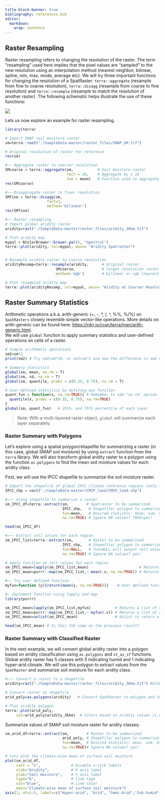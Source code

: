 ```yaml
---
title-block-banner: true
bibliography: references.bib
editor: 
  markdown: 
    wrap: sentence
---
```


## Raster Resampling

Raster resampling refers to changing the resolution of the raster.
The term "resampling" used here implies that the pixel values are "sampled" to the new resolution using an interpolation method (nearest neighbor, bilinear, spline, min, max, mode, average etc).
We will try three important functions for changing the resolution of a SpatRaster: `terra::aggregate` (resample from fine to coarse resolution), `terra::disagg` (resample from coarse to fine resolution) and `terra::resample` (resample to match the resolution of another raster).
The following schematic helps illustrate the use of these functions:

![](images/resampling.png)

Lets us now explore an example for raster resampling.

```r
library(terra)

# Import SMAP soil moisture raster
sm=terra::rast("./SampleData-master/raster_files/SMAP_SM.tif") 

# Original resolution of raster for reference
res(sm)

#~~ Aggregate raster to coarser resolution
SMcoarse = terra::aggregate(sm,           # Soil moisture raster
                            fact = 10,    # Aggregate by x 10
                            fun = mean)   # Function used to aggregate values
res(SMcoarse)

#~~ Disaggregate raster to finer resolution
SMfine = terra::disagg(sm, 
                   fact=3, 
                   method='bilinear')
res(SMfine)

#~~ Raster resampling
# Import global aridity raster
aridity=rast("./SampleData-master/raster_files/aridity_36km.tif") 

# Plot aridity map
mypal = RColorBrewer::brewer.pal(5, "Spectral") 
terra::plot(aridity, col=mypal, main= "Aridity Spatraster")


# Resample aridity raster to coarse resolution  
aridityResamp=terra::resample(aridity,      # Original raster
                       SMcoarse,            # Target resolution raster
                       method='ngb')        # bilinear or ngb (nearest neighbor) 

# Plot resampled aridity map
terra::plot(aridityResamp, col=mypal, main= "Aridity at Coarser Resolution")

```

## Raster Summary Statistics

Arithmetic operations a.k.a. arith-generic (+, -, \*, /, \^, %%, %/%) on `SpatRasters` closely resemble simple vector-like operations.
More details on arith-generic can be found here: <https://rdrr.io/cran/terra/man/arith-generic.html>.
<br> We will use `global` function to apply summary statistics and user-defined operations on cells of a raster.

```r
# Simple arithmetic operations
sm2=sm*2
print(sm2) # Try sm2=sm*10, or sm2=sm^2 and see the difference in sm2 values

# Summary statistics
global(sm, mean, na.rm = T)
global(sm, sd, na.rm = T)
global(sm, quantile, probs = c(0.25, 0.75), na.rm = T)

# User-defined statistics by defining own function
quant_fun = function(x, na.rm=TRUE){ # Remember to add "na.rm" option
  quantile(x, probs = c(0.25, 0.75), na.rm=TRUE)
} 
global(sm, quant_fun)   # 25th, and 75th percentile of each layer

```

> Note: With a multi-layered raster object, `global` will summarize each layer separately.

### Raster Summary with Polygons

Let's explore using a spatial polygon/shapefile for summarizing a raster (in this case, global SMAP soil moisture) by using `extract` function from the `terra` library.
We will also transform global aridity raster to a polygon using the function `as.polygons` to find the mean soil moisture values for each aridity class.

First, we will use the IPCC shapefile to summarize the soil moisture raster.

```r

# Import the shapefile of global IPCC climate reference regions (only for land) 
IPCC_shp = vect("./SampleData-master/CMIP_land/CMIP_land.shp")

#~~~ Using shapefile to summarize a raster
sm_IPCC_df=terra::extract(sm,        # Spatraster to be summarized
                          IPCC_shp,   # Shapefile/ polygon to summarize the raster
                          fun=mean,   # Desired statistic: mean, sum, min and max 
                          na.rm=TRUE) # Ignore NA values? TRUE=yes! 

head(sm_IPCC_df)

#~~~ Extract cell values for each region 
sm_IPCC_list=terra::extract(sm,       # Raster to be summarized
                          IPCC_shp,   # Shapefile/ polygon to summarize the raster
                          fun=NULL,   # fun=NULL will output cell values within each region
                          na.rm=TRUE) # Ignore NA values? yes! 

# Apply function on cell values for each region
sm_IPCC_mean=lapply(sm_IPCC_list,mean)                       # Returns a list of regional means 
sm_IPCC_mean=purrr::map(sm_IPCC_list,~ mean(.x, na.rm=TRUE)) # Returns a list of regional means

#~~ Try user defined function
myfun=function (y){return(mean(y, na.rm=TRUE))}    # User defined function for calculating means

#~ Implement function using lapply and map
library(purrr)

sm_IPCC_mean=lapply(sm_IPCC_list,myfun)           # Returns a list of regional means 
sm_IPCC_mean=purrr::map(sm_IPCC_list,~ myfun(.x)) # Returns a list of regional means 
sm_IPCC_mean=unlist(sm_IPCC_mean)                 # Unlist to return a vector 

head(sm_IPCC_mean) # Is this the same as the previous result?

```

### Raster Summary with Classified Raster

In the next example, we will convert global aridity raster into a polygon based on aridity classification using `as.polygons` and `st_as_sf` functions.
<br> Global aridity raster has 5 classes with 5 indicating humid and 1 indicating hyper-arid climate.
We will use this polygon to extract values from the `SpatRaster` and summarize soil moisture for each aridity class.

```r
#~~~ Convert a raster to a shapefile
aridity=rast("./SampleData-master/raster_files/aridity_36km.tif") #Global aridity

# Convert raster to shapefile
arid_poly=as.polygons(aridity)   # Convert SpatRaster to polygon and then to sf

# Plot aridity polygon
terra::plot(arid_poly, 
     col=arid_poly$aridity_36km)  # Colors based on aridity values (i.e. 1,2,3,4,5)
```

Summarize values of SMAP soil moisture raster for aridity classes:

```r
sm_arid_df=terra::extract(sm,        # Raster to be summarized
                          arid_poly, # Shapefile/ polygon to summarize the raster
                          fun=mean,  # Desired statistic: mean, sum, min and max 
                          na.rm=TRUE)# Ignore NA values? yes! 

# Lets plot the climate-wise mean of surface soil moisture
plot(sm_arid_df,     
     xaxt = "n",              # Disable x-tick labels
     xlab="Aridity",          # X axis label
     ylab="Soil moisture",    # Y axis label
     type="b",                # line type
     col="blue",              # Line color
     main="Climate-wise mean of surface soil moisture")
axis(1, at=1:5, labels=c("Hyper-arid", "Arid", "Semi-Arid","Sub-humid","Humid"))

```

